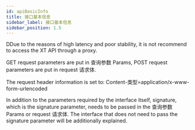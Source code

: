 ```yaml
---
id: apiBasicInfo
title: 接口基本信息
sidebar_label: 接口基本信息
sidebar_position: 1.5
---
```


DDue to the reasons of high latency and poor stability, it is not recommend to access the XT API through a proxy.

GET request parameters are put in 查询参数 Params, POST request parameters are put in request 请求体.

The request header information is set to: Content-类型=application/x-www-form-urlencoded

In addition to the parameters required by the interface itself, signature, which is the signature parameter, needs to be passed in the 查询参数 Params or request 请求体. The interface that does not need to pass the signature parameter will be additionally explained.
